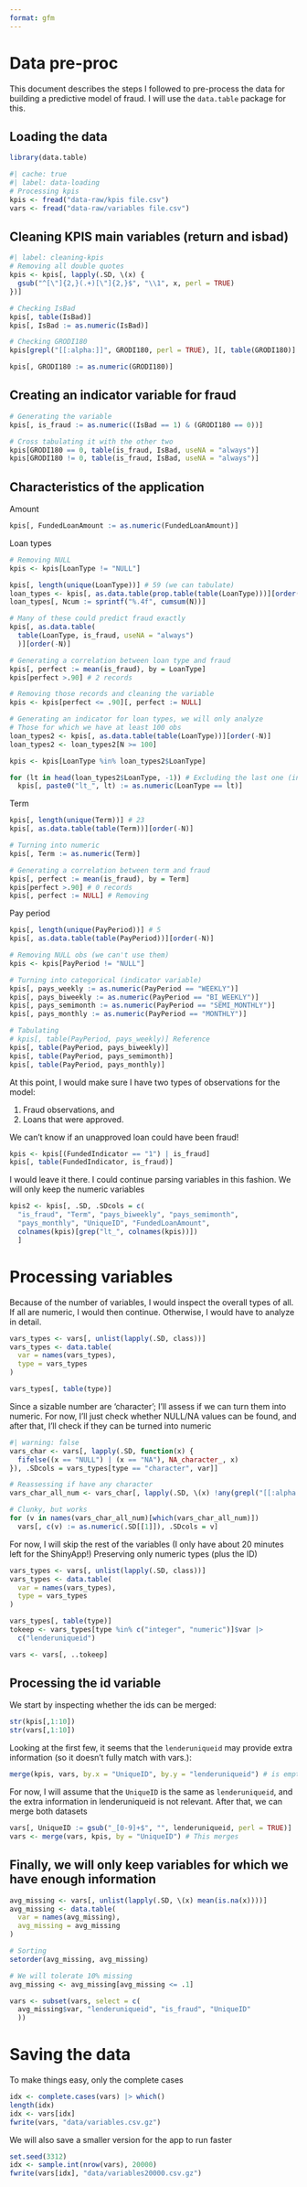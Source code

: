 ```yaml
---
format: gfm
---
```


# Data pre-proc

This document describes the steps I followed to pre-process the data for building a predictive model of fraud. I will use the `data.table` package for this.


## Loading the data

```r
library(data.table)
```

```r
#| cache: true
#| label: data-loading
# Processing kpis
kpis <- fread("data-raw/kpis file.csv")
vars <- fread("data-raw/variables file.csv")
```

## Cleaning KPIS main variables (return and isbad)

```r
#| label: cleaning-kpis
# Removing all double quotes
kpis <- kpis[, lapply(.SD, \(x) {
  gsub("^[\"]{2,}(.+)[\"]{2,}$", "\\1", x, perl = TRUE)
})]

# Checking IsBad
kpis[, table(IsBad)]
kpis[, IsBad := as.numeric(IsBad)]

# Checking GRODI180
kpis[grepl("[[:alpha:]]", GRODI180, perl = TRUE), ][, table(GRODI180)] # only NULL

kpis[, GRODI180 := as.numeric(GRODI180)] 
```

## Creating an indicator variable for fraud

```r
# Generating the variable
kpis[, is_fraud := as.numeric((IsBad == 1) & (GRODI180 == 0))]

# Cross tabulating it with the other two
kpis[GRODI180 == 0, table(is_fraud, IsBad, useNA = "always")]
kpis[GRODI180 != 0, table(is_fraud, IsBad, useNA = "always")]
```

## Characteristics of the application

Amount

```r
kpis[, FundedLoanAmount := as.numeric(FundedLoanAmount)]
```

Loan types

```r
# Removing NULL
kpis <- kpis[LoanType != "NULL"]

kpis[, length(unique(LoanType))] # 59 (we can tabulate)
loan_types <- kpis[, as.data.table(prop.table(table(LoanType)))][order(-N)]
loan_types[, Ncum := sprintf("%.4f", cumsum(N))]

# Many of these could predict fraud exactly
kpis[, as.data.table(
  table(LoanType, is_fraud, useNA = "always")
  )][order(-N)]

# Generating a correlation between loan type and fraud
kpis[, perfect := mean(is_fraud), by = LoanType]
kpis[perfect >.90] # 2 records

# Removing those records and cleaning the variable
kpis <- kpis[perfect <= .90][, perfect := NULL]

# Generating an indicator for loan types, we will only analyze
# Those for which we have at least 100 obs
loan_types2 <- kpis[, as.data.table(table(LoanType))][order(-N)]
loan_types2 <- loan_types2[N >= 100]

kpis <- kpis[LoanType %in% loan_types2$LoanType]

for (lt in head(loan_types2$LoanType, -1)) # Excluding the last one (indicator)
  kpis[, paste0("lt_", lt) := as.numeric(LoanType == lt)]
```

Term

```r
kpis[, length(unique(Term))] # 23
kpis[, as.data.table(table(Term))][order(-N)]

# Turning into numeric
kpis[, Term := as.numeric(Term)]

# Generating a correlation between term and fraud
kpis[, perfect := mean(is_fraud), by = Term]
kpis[perfect >.90] # 0 records
kpis[, perfect := NULL] # Removing
```

Pay period

```r
kpis[, length(unique(PayPeriod))] # 5
kpis[, as.data.table(table(PayPeriod))][order(-N)]

# Removing NULL obs (we can't use them)
kpis <- kpis[PayPeriod != "NULL"]

# Turning into categorical (indicator variable)
kpis[, pays_weekly := as.numeric(PayPeriod == "WEEKLY")]
kpis[, pays_biweekly := as.numeric(PayPeriod == "BI_WEEKLY")]
kpis[, pays_semimonth := as.numeric(PayPeriod == "SEMI_MONTHLY")]
kpis[, pays_monthly := as.numeric(PayPeriod == "MONTHLY")]

# Tabulating
# kpis[, table(PayPeriod, pays_weekly)] Reference
kpis[, table(PayPeriod, pays_biweekly)]
kpis[, table(PayPeriod, pays_semimonth)]
kpis[, table(PayPeriod, pays_monthly)]
```

At this point, I would make sure I have two types of observations for the model:

1. Fraud observations, and
2. Loans that were approved.

We can't know if an unapproved loan could have been fraud!

```r
kpis <- kpis[(FundedIndicator == "1") | is_fraud]
kpis[, table(FundedIndicator, is_fraud)]
```

I would leave it there. I could continue parsing variables in this fashion. We will only keep the numeric variables

```r
kpis2 <- kpis[, .SD, .SDcols = c(
  "is_fraud", "Term", "pays_biweekly", "pays_semimonth", 
  "pays_monthly", "UniqueID", "FundedLoanAmount",
  colnames(kpis)[grep("lt_", colnames(kpis))])
  ]
```

# Processing variables

Because of the number of variables, I would inspect the overall types of all. If all are numeric, I would then continue. Otherwise, I would have to analyze in detail.

```r
vars_types <- vars[, unlist(lapply(.SD, class))]
vars_types <- data.table(
  var = names(vars_types),
  type = vars_types
)

vars_types[, table(type)]
```

Since a sizable number are 'character'; I'll assess if we can turn them into numeric. For now, I'll just check whether NULL/NA values can be found, and after that, I'll check if they can be turned into numeric

```r
#| warning: false
vars_char <- vars[, lapply(.SD, function(x) {
  fifelse((x == "NULL") | (x == "NA"), NA_character_, x)
}), .SDcols = vars_types[type == "character", var]]

# Reassessing if have any character
vars_char_all_num <- vars_char[, lapply(.SD, \(x) !any(grepl("[[:alpha:]]+", x)))] |> unlist()

# Clunky, but works
for (v in names(vars_char_all_num)[which(vars_char_all_num)])
  vars[, c(v) := as.numeric(.SD[[1]]), .SDcols = v]
```

For now, I will skip the rest of the variables (I only have about 20 minutes left for the ShinyApp!) Preserving only numeric types (plus the ID)

```r

vars_types <- vars[, unlist(lapply(.SD, class))]
vars_types <- data.table(
  var = names(vars_types),
  type = vars_types
)

vars_types[, table(type)]
tokeep <- vars_types[type %in% c("integer", "numeric")]$var |>
  c("lenderuniqueid") 

vars <- vars[, ..tokeep]
```




## Processing the id variable

We start by inspecting whether the ids can be merged:

```r
str(kpis[,1:10])
str(vars[,1:10])
```

Looking at the first few, it seems that the `lenderuniqueid` may provide extra information (so it doesn't fully match with vars.):

```r
merge(kpis, vars, by.x = "UniqueID", by.y = "lenderuniqueid") # is empty
```

For now, I will assume that the `UniqueID` is the same as `lenderuniqueid`, and the extra information in lenderuniqueid is not relevant. After that, we can merge both datasets

```r
vars[, UniqueID := gsub("_[0-9]+$", "", lenderuniqueid, perl = TRUE)]
vars <- merge(vars, kpis, by = "UniqueID") # This merges
```

## Finally, we will only keep variables for which we have enough information

```r
avg_missing <- vars[, unlist(lapply(.SD, \(x) mean(is.na(x))))]
avg_missing <- data.table(
  var = names(avg_missing),
  avg_missing = avg_missing
)

# Sorting
setorder(avg_missing, avg_missing)

# We will tolerate 10% missing
avg_missing <- avg_missing[avg_missing <= .1]

vars <- subset(vars, select = c(
  avg_missing$var, "lenderuniqueid", "is_fraud", "UniqueID"
  ))
```

# Saving the data

To make things easy, only the complete cases

```r
idx <- complete.cases(vars) |> which()
length(idx)
idx <- vars[idx]
fwrite(vars, "data/variables.csv.gz")
```


We will also save a smaller version for the app to run faster

```r
set.seed(3312)
idx <- sample.int(nrow(vars), 20000)
fwrite(vars[idx], "data/variables20000.csv.gz")
```
